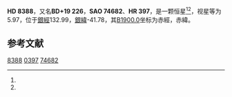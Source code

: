 {{Starbox begin
| name = HD 8388
}}
{{Starbox observe
| epoch = [[J2000.0|J2000.0]]
| constell = {{星座名待查}}<ref name=SIMBAD>{{cite web
 | url=http://simbad.u-strasbg.fr/simbad/sim-id?Ident=HR+397
 | title =Pulsating variable Star
 | publisher=Centre de Données astronomiques de Strasbourg
 | work=SIMBAD
 | accessdate=2012-07-13}}</ref><ref name=DATA>{{cite web
 | url=http://vizier.u-strasbg.fr/viz-bin/VizieR-5?-out.add=.&-source=5050&-corr=PK=HR&-out.max=9999&HR=397
 | title=VizieR Detailed Page
 | accessdate=2012-07-13
 | archive-date=2016-03-04
 | archive-url=https://web.archive.org/web/20160304221053/http://vizier.u-strasbg.fr/viz-bin/VizieR-5?-out.add=.&-source=5050&-corr=PK=HR&-out.max=9999&HR=397
 | dead-url=no
 }}</ref>
| 星官 = 
| ra = {{RA|1|23|24.9}}<ref name=SIMBAD /><ref name=DATA />
| dec = {{DEC|+20|28|8}}<ref name=SIMBAD /><ref name=DATA />
| appmag_v = 5.97<ref name=SIMBAD /><ref name=DATA />
}}
{{Starbox character
| class = K5<ref name=SIMBAD /><ref name=DATA />
| b-v = 1.71<ref name=SIMBAD /><ref name=DATA />
| u-b = <ref name=SIMBAD /><ref name=DATA />
| r-i = <ref name=SIMBAD /><ref name=DATA />
| variable = 
}}
{{Starbox astrometry
| radial_v = 
| prop_mo_ra = -11
| parallax = 
| p_error = 
}}
{{Starbox catalog
| names =BD+19 226，[[SAO星表|SAO]] 74682，[[HD星表|HD]] 8388，[[HR星表|HR]] 397}}
{{Starbox reference |Simbad=HR+397}}
{{Starbox end}}

'''HD 8388'''，又名'''BD+19 226'''，'''SAO 74682'''、'''HR 397'''，是一颗恒星<ref name=SIMBAD /><ref name=DATA />，视星等为5.97，位于[[銀道座標系|銀經]]132.99，[[銀道座標系|銀緯]]-41.78，其[[B1900.0|B1900.0]]坐标为赤經{{RA|1|18|0.6}}，赤緯{{DEC|+19|-41.78|48}}。

== 参考文献 ==
{{reflist}}

{{star-stub}}

[[Category:HD和HDE天體|8388]]
[[Category:HR天體|0397]]
[[Category:SAO天體|74682]]